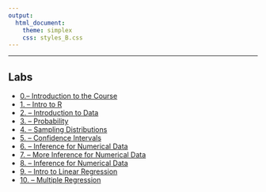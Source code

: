 ```yaml
---
output: 
  html_document:  
    theme: simplex
    css: styles_B.css
---
```

***
## Labs
<ul class="fa-ul">
<li><i class="fa-li fa fa-flask"></i><a target="_blank" href=./Labs/lab0/lab0.html>0.-- Introduction to the Course</a>
<li><i class="fa-li fa fa-flask"></i><a target="_blank" href=./Labs/lab1/intro_to_r.html>1. -- Intro to R </a>
<li><i class="fa-li fa fa-flask"></i><a target="_blank" href=./Labs/lab2/introduction_to_data.html> 2. -- Introduction to Data</a>
<li><i class="fa-li fa fa-flask"></i><a target="_blank" href=./Labs/lab3/Xprobability.html>3. -- Probability</a>
<li><i class="fa-li fa fa-flask"></i><a target="_blank" href=./Labs/lab4/Xsampling_distributions.html>4. -- Sampling Distributions</a>
<li><i class="fa-li fa fa-flask"></i><a target="_blank" href=./Labs/lab5/Xconfidence_intervals.html>5. -- Confidence Intervals</a>
<li><i class="fa-li fa fa-flask"></i><a target="_blank" href=./Labs/lab6/Xinf_for_numerical_data.html>6. -- Inference  for Numerical Data</a>
<li><i class="fa-li fa fa-flask"></i><a target="_blank" href=./Labs/lab7/Xmore_inf_for_numerical_data.html>7. -- More Inference  for Numerical Data</a>
<li><i class="fa-li fa fa-flask"></i><a target="_blank" href=./Labs/lab8/Xinf_for_categorical_data>8. -- Inference  for Numerical Data </a>
<li><i class="fa-li fa fa-flask"></i><a target="_blank" href=./Labs/lab9/Xsimple_regression.html>9. -- Intro to Linear Regression</a>
<li><i class="fa-li fa fa-flask"></i><a target="_blank" href=./Labs/lab10//Xmultiple_regression.html>10. -- Multiple Regression</a>
</ul>


